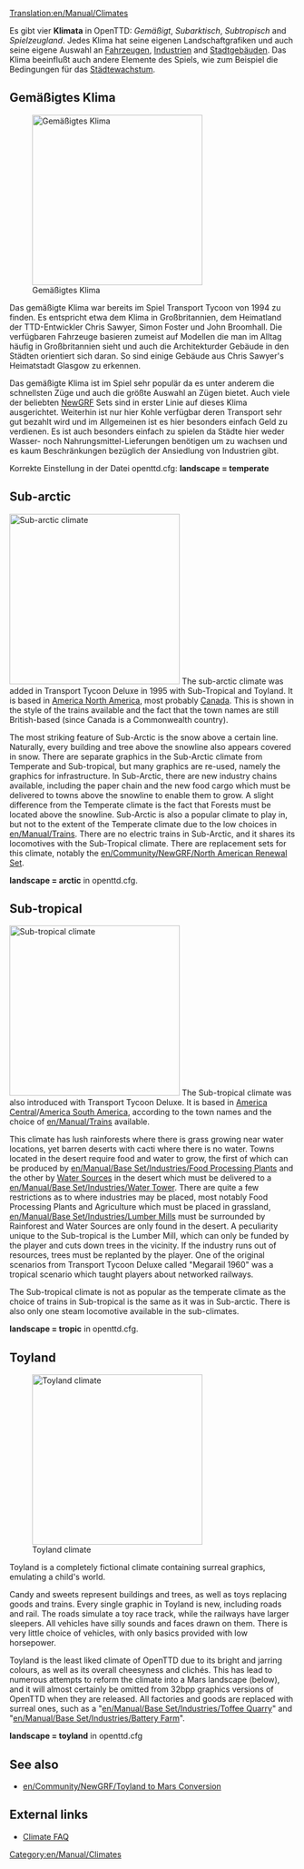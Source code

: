 [[Translation:en/Manual/Climates]]
{{de/Manual/Inhaltsverzeichnis}}

{{en/Todo|fertig übersetzen und Links checken, dann erst Seite verlinken   bremerjoe 13:53, 30 December 2011 (UTC)}} 
Es gibt vier '''Klimata''' in OpenTTD: ''Gemäßigt'', ''Subarktisch'', ''Subtropisch'' and ''Spielzeugland''. Jedes Klima hat seine eigenen Landschaftgrafiken und auch seine eigene Auswahl an [[de/Manual/Fahrzeuge#fahrzeuge-de|Fahrzeugen]], [[de/Manual/Industrie#industrie-de|Industrien]] and [[de/Manual/Stadt#stadtgebaude|Stadtgebäuden]]. Das Klima beeinflußt auch andere Elemente des Spiels, wie zum Beispiel die Bedingungen für das [[de/Manual/Stadt#stadtewachstum|Städtewachstum]].

==Gemäßigtes Klima==
[[File:en/Manual/Temperatescreenshot.png|thumb|left|300px|Gemäßigtes Klima]]

Das gemäßigte Klima war bereits im Spiel Transport Tycoon von 1994 zu finden. Es entspricht etwa dem Klima in Großbritannien, dem Heimatland der TTD-Entwickler Chris Sawyer, Simon Foster und John Broomhall. Die verfügbaren Fahrzeuge basieren zumeist auf Modellen die man im Alltag häufig in Großbritannien sieht und auch die Architekturder Gebäude in den Städten orientiert sich daran. So sind einige Gebäude aus Chris Sawyer's Heimatstadt Glasgow zu erkennen.  

Das gemäßigte Klima ist im Spiel sehr populär da es unter anderem die schnellsten Züge und auch die größte Auswahl an Zügen bietet. Auch viele der beliebten [[de/Manual/NewGRF|NewGRF]] Sets sind in erster Linie auf dieses Klima ausgerichtet. Weiterhin ist nur hier Kohle verfügbar deren Transport sehr gut bezahlt wird und im Allgemeinen ist es hier besonders einfach Geld zu verdienen.
Es ist auch besonders einfach zu spielen da Städte hier weder Wasser- noch Nahrungsmittel-Lieferungen benötigen um zu wachsen und es kaum Beschränkungen bezüglich der Ansiedlung von Industrien gibt.

Korrekte Einstellung in der Datei openttd.cfg: '''landscape = temperate'''
<br clear="all" />

==Sub-arctic==
[[File:en/Manual/Subarcticscreenshot.png|thumb|right|300px|Sub-arctic climate]]
The sub-arctic climate was added in Transport Tycoon Deluxe in 1995 with Sub-Tropical and Toyland. It is based in [https://www.wikipedia.org/wiki/North America North America], most probably [https://www.wikipedia.org/wiki/Canada Canada]. This is shown in the style of the trains available and the fact that the town names are still British-based (since Canada is a Commonwealth country). 

The most striking feature of Sub-Arctic is the snow above a certain line. Naturally, every building and tree above the snowline also appears covered in snow. There are separate graphics in the Sub-Arctic climate from Temperate and Sub-tropical, but many graphics are re-used, namely the graphics for infrastructure. In Sub-Arctic, there are new industry chains available, including the paper chain and the new food cargo which must be delivered to towns above the snowline to enable them to grow. A slight difference from the Temperate climate is the fact that Forests must be located above the snowline. Sub-Arctic is also a popular climate to play in, but not to the extent of the Temperate climate due to the low choices in [[en/Manual/Trains]]. There are no electric trains in Sub-Arctic, and it shares its locomotives with the Sub-Tropical climate. There are replacement sets for this climate, notably the [[en/Community/NewGRF/North American Renewal Set]].

'''landscape = arctic''' in openttd.cfg.

==Sub-tropical==

[[File:en/Manual/Subtropicalscreenshot.png|thumb|300px|left|Sub-tropical climate]]
The Sub-tropical climate was also introduced with Transport Tycoon Deluxe. It is based in [https://www.wikipedia.org/wiki/Central America Central]/[https://www.wikipedia.org/wiki/South America South America], according to the town names and the choice of [[en/Manual/Trains]] available. 

This climate has lush rainforests where there is grass growing near water locations, yet barren deserts with cacti where there is no water. Towns located in the desert require food and water to grow, the first of which can be produced by [[en/Manual/Base Set/Industries/Food Processing Plant]]s and the other by [[en/Manual/Base Set/Industries/Water Supply|Water Sources]] in the desert which must be delivered to a [[en/Manual/Base Set/Industries/Water Tower]]. There are quite a few restrictions as to where industries may be placed, most notably Food Processing Plants and Agriculture which must be placed in grassland, [[en/Manual/Base Set/Industries/Lumber Mill]]s must be surrounded by Rainforest and Water Sources are only found in the desert. A peculiarity unique to the Sub-tropical is the Lumber Mill, which can only be funded by the player and cuts down trees in the vicinity. If the industry runs out of resources, trees must be replanted by the player. One of the original scenarios from Transport Tycoon Deluxe called "Megarail 1960" was a tropical scenario which taught players about networked railways.

The Sub-tropical climate is not as popular as the temperate climate as the choice of trains in Sub-tropical is the same as it was in Sub-arctic. There is also only one steam locomotive available in the sub-climates.

'''landscape = tropic''' in openttd.cfg.
<br clear="all" />

==Toyland==
[[File:en/Manual/Toylandscreenshot.png|thumb|right|300px|Toyland climate]]

Toyland is a completely fictional climate containing surreal graphics, emulating a child's world.

Candy and sweets represent buildings and trees, as well as toys replacing goods and trains. Every single graphic in Toyland is new, including roads and rail. The roads simulate a toy race track, while the railways have larger sleepers. All vehicles have silly sounds and faces drawn on them. There is very little choice of vehicles, with only basics provided with low horsepower. 

Toyland is the least liked climate of OpenTTD due to its bright and jarring colours, as well as its overall cheesyness and clichés. This has lead to numerous attempts to reform the climate into a Mars landscape (below), and it will almost certainly be omitted from 32bpp graphics versions of OpenTTD when they are released. All factories and goods are replaced with surreal ones, such as a "[[en/Manual/Base Set/Industries/Toffee Quarry]]" and "[[en/Manual/Base Set/Industries/Battery Farm]]".

'''landscape = toyland''' in openttd.cfg

{{en/-}}

==See also==
* [[en/Community/NewGRF/Toyland to Mars Conversion]]

==External links==
* [http://i-want-a-website.com/about-tt/ttfaq08.html Climate FAQ]

[[Category:en/Manual/Climates]]